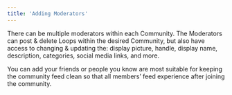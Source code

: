 ```yaml
---
title: 'Adding Moderators'
---
```


There can be multiple moderators within each Community. The Moderators can post & delete Loops within the desired Community, but also have access to changing & updating the: display picture, handle, display name, description, categories, social media links, and more.

You can add your friends or people you know are most suitable for keeping the community feed clean so that all members’ feed experience after joining the community. 
